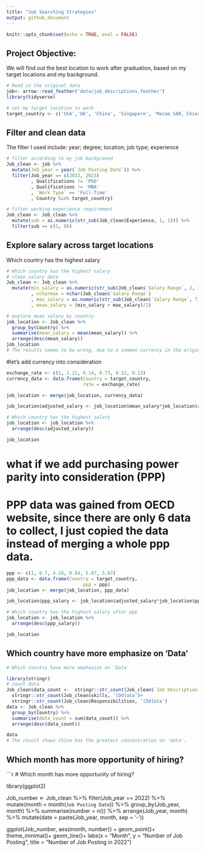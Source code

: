 ```yaml
---
title: "Job Searching Strategies"
output: github_document
---
```


```r
knitr::opts_chunk$set(echo = TRUE, eval = FALSE)
```

## Project Objective: 

We will find out the best location to work after graduation, based on my target locations and my background.

```r
# Read in the original data
job<- arrow::read_feather('data/job_descriptions.feather')
library(tidyverse)

# set my target location to work
target_country <- c('USA','UK', 'China', 'Singapore', 'Macao SAR, China', 'Hong Kong SAR, China')
```

## Filter and clean data
The filter I used include:
year; degree; location; job type; experience

```r
# filter according to my job background
Job_clean <- job %>% 
  mutate(Job_year = year(`Job Posting Date`)) %>% 
  filter(Job_year == c(2022, 2023)
         , Qualifications != 'PhD'
         , Qualifications != 'MBA'
         , `Work Type` == 'Full-Time'
         , Country %in% target_country)

# filter working experience requirement
Job_clean <- Job_clean %>%
  mutate(sub = as.numeric(str_sub(Job_clean$Experience, 1, 1))) %>% 
  filter(sub == c(1, 0))
```

## Explore salary across target locations
Which country has the highest salary

```r
# Which country has the highest salary
# clean salary data
Job_clean <- Job_clean %>% 
  mutate(min_salary = as.numeric(str_sub(Job_clean$`Salary Range`, 2, 3))
         , ncharmax = nchar(Job_clean$`Salary Range`)
         , max_salary = as.numeric(str_sub(Job_clean$`Salary Range`, 7, ncharmax - 1))
         , mean_salary = (min_salary + max_salary)/2)

# explore mean salary by country 
job_location <- Job_clean %>% 
  group_by(Country) %>% 
  summarise(mean_salary = mean(mean_salary)) %>% 
  arrange(desc(mean_salary))
job_location
# The results seems to be wrong, due to a common currency in the original dataset.
```
#let's add currency into consideration
```r
exchange_rate <- c(1, 1.21, 0.14, 0.73, 0.12, 0.13)
currency_data <- data.frame(Country = target_country,
                            rate = exchange_rate)

job_location <- merge(job_location, currency_data)

job_location$adjusted_salary <- job_location$mean_salary*job_location$rate

# Which country has the highest salary
job_location <- job_location %>% 
  arrange(desc(adjusted_salary))

job_location
```

# what if we add purchasing power parity into consideration (PPP)
# PPP data was gained from OECD website, since there are only 6 data to collect, I just copied the data instead of merging a whole ppp data.
```r
ppp <- c(1, 0.7, 4.18, 0.84, 5.87, 5.87)
ppp_data <- data.frame(Country = target_country,
                            ppp = ppp)
job_location <- merge(job_location, ppp_data)

job_location$ppp_salary <- job_location$adjusted_salary*job_location$ppp

# Which country has the highest salary after ppp
job_location <- job_location %>% 
  arrange(desc(ppp_salary))

job_location
```

## Which country have more emphasize on 'Data'

```r
# Which country have more emphasize on 'Data'

library(stringr)
# count data
Job_clean$data_count <-  stringr::str_count(Job_clean$`Job Description`, '[Dd]ata') + 
  stringr::str_count(Job_clean$skills, '[Dd]ata')+
  stringr::str_count(Job_clean$Responsibilities, '[Dd]ata')
data <- Job_clean %>% 
  group_by(Country) %>% 
  summarise(data_count = sum(data_count)) %>% 
  arrange(desc(data_count))

data
# The result shows China has the greatest concentration on 'data'.
```
## Which month has more opportunity of hiring?

```r
# Which month has more opportunity of hiring?

library(ggplot2)

Job_number <- Job_clean %>% 
  filter(Job_year == 2022) %>% 
  mutate(month = month(`Job Posting Date`)) %>% 
  group_by(Job_year, month) %>% 
  summarise(number = n()) %>% 
  arrange(Job_year, month) %>% 
  mutate(date = paste(Job_year, month, sep = '-'))

ggplot(Job_number, aes(month, number)) +
  geom_point()+
  theme_minimal()+
  geom_line()+
  labs(x = "Month", 
       y = "Number of Job Posting", 
       title = "Number of Job Posting in 2022")
